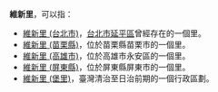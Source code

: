 '''維新里'''，可以指：
* [[維新里_(台北市)|維新里 (台北市)]]，[[台北市|台北市]][[延平區_(台北市)|延平區]]曾經存在的一個里。
* [[維新里_(苗栗縣)|維新里 (苗栗縣)]]，位於苗栗縣苗栗市的一個里。
* [[維新里_(高雄市)|維新里 (高雄市)]]，位於高雄市永安區的一個里。
* [[維新里_(屏東縣)|維新里 (屏東縣)]]，位於屏東縣屏東市的一個里。
* [[維新里_(堡里)|維新里 (堡里)]]，臺灣清治至日治前期的一個行政區劃。
{{消歧義|cat=三字臺灣里名消歧義}}